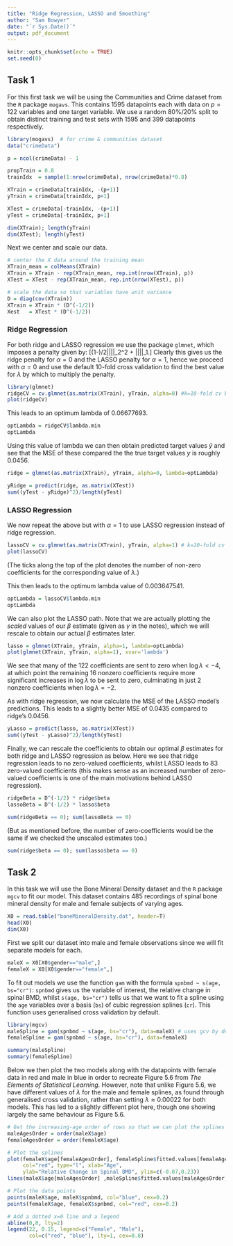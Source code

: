 ```yaml
---
title: "Ridge Regression, LASSO and Smoothing"
author: "Sam Bowyer"
date: "`r Sys.Date()`"
output: pdf_document
---
```


```r
knitr::opts_chunk$set(echo = TRUE)
set.seed(0)
```

## Task 1
For this first task we will be using the Communities and Crime dataset from the `R` package `mogavs`.
This contains 1595 datapoints each with data on $p=122$ variables and one target variable.
We use a random 80%/20% split to obtain distinct training and test sets with 1595 and 399 datapoints respectively.
```r
library(mogavs)  # for crime & communities dataset
data("crimeData")

p = ncol(crimeData) - 1

propTrain = 0.8
trainIdx  = sample(1:nrow(crimeData), nrow(crimeData)*0.8)

XTrain = crimeData[trainIdx, -(p+1)]
yTrain = crimeData[trainIdx, p+1]

XTest = crimeData[-trainIdx, -(p+1)]
yTest = crimeData[-trainIdx, p+1]

dim(XTrain); length(yTrain)
dim(XTest); length(yTest)
```

Next we center and scale our data.
```r
# center the X data around the training mean
XTrain_mean = colMeans(XTrain)
XTrain = XTrain - rep(XTrain_mean, rep.int(nrow(XTrain), p))
XTest = XTest - rep(XTrain_mean, rep.int(nrow(XTest), p))

# scale the data so that variables have unit variance
D = diag(cov(XTrain))
XTrain = XTrain * (D^(-1/2))
Xest   = XTest * (D^(-1/2))
```

### Ridge Regression
For both ridge and LASSO regression we use the package `glmnet`, which imposes a penalty given by:
\[(1-\alpha)/2||\beta||_2^2 + \alpha ||\beta||_1.\]
Clearly this gives us the ridge penalty for $\alpha=0$ and the LASSO penalty for $\alpha=1$, hence we proceed with $\alpha=0$ and use the default 10-fold cross validation to find the best value for $\lambda$ by which to multiply the penalty.
```r
library(glmnet)
ridgeCV = cv.glmnet(as.matrix(XTrain), yTrain, alpha=0) #k=10-fold cv by default
plot(ridgeCV)
```

This leads to an optimum lambda of 0.06677693.
```r
optLambda = ridgeCV$lambda.min
optLambda
```

Using this value of lambda we can then obtain predicted target values $\hat{y}$ and see that the MSE of these compared the the true target values $y$ is roughly 0.0456.
```r
ridge = glmnet(as.matrix(XTrain), yTrain, alpha=0, lambda=optLambda)

yRidge = predict(ridge, as.matrix(XTest))
sum((yTest - yRidge)^2)/length(yTest)
```

### LASSO Regression
We now repeat the above but with $\alpha=1$ to use LASSO regression instead of ridge regression.
```r
lassoCV = cv.glmnet(as.matrix(XTrain), yTrain, alpha=1) # k=10-fold cv by default
plot(lassoCV)
```

(The ticks along the top of the plot denotes the number of non-zero coefficients for the corresponding value of $\lambda$.)

This then leads to the optimum lambda value of 0.003647541. 
```r
optLambda = lassoCV$lambda.min
optLambda
```

We can also plot the LASSO path. Note that we are actually plotting the *scaled* values of our $\beta$ estimate (given as $\gamma$ in the notes), which we will rescale to obtain our actual $\beta$ estimates later.
```r
lasso = glmnet(XTrain, yTrain, alpha=1, lambda=optLambda)
plot(glmnet(XTrain, yTrain, alpha=1), xvar='lambda')
```

We see that many of the 122 coefficients are sent to zero when $\log \lambda < -4$, at which point the remaining 16 nonzero coefficients require more significant increases in $\log \lambda$ to be sent to zero, culminating in just 2 nonzero coefficients when $\log \lambda = -2$.

As with ridge regression, we now calculate the MSE of the LASSO model's predictions. This leads to a slightly better MSE of 0.0435 compared to ridge's 0.0456.
```r
yLasso = predict(lasso, as.matrix(XTest))
sum((yTest - yLasso)^2)/length(yTest)
```

Finally, we can rescale the coefficients to obtain our optimal $\beta$ estimates for both ridge and LASSO regression as below.
Here we see that ridge regression leads to no zero-valued coefficients, whilst LASSO leads to 83 zero-valued coefficients (this makes sense as an increased number of zero-valued coefficients is one of the main motivations behind LASSO regression).
```r
ridgeBeta = D^(-1/2) * ridge$beta
lassoBeta = D^(-1/2) * lasso$beta

sum(ridgeBeta == 0); sum(lassoBeta == 0)
```

(But as mentioned before, the number of zero-coefficients would be the same if we checked the unscaled estimates too.)
```r
sum(ridge$beta == 0); sum(lasso$beta == 0)
```

<!-- ### Using Principal Components -->
<!-- We can do the same as above but this time using a PCA reduction of the dataset -->
<!-- ```{r} -->

<!-- ``` -->

## Task 2
In this task we will use the Bone Mineral Density dataset\footnote{https://hastie.su.domains/ElemStatLearn/} and the `R` package `mgcv` to fit our model.
This dataset contains 485 recordings of spinal bone mineral density for male and female subjects of varying ages.
```r
X0 = read.table("boneMineralDensity.dat", header=T)
head(X0)
dim(X0)
```

First we split our dataset into male and female observations since we will fit separate models for each.
```r
maleX = X0[X0$gender=="male",]
femaleX = X0[X0$gender=="female",]
```

To fit out models we use the function `gam` with the formula `spnbmd ~ s(age, bs="cr")`: `spnbmd` gives us the variable of interest, the relative change in spinal BMD, whilst `s(age, bs="cr")` tells us that we want to fit a spline using the `age` variables over a basis (`bs`) of cubic regression splines (`cr`). 
This function uses generalised cross validation by default.
```r
library(mgcv)
maleSpline = gam(spnbmd ~ s(age, bs="cr"), data=maleX) # uses gcv by default
femaleSpline = gam(spnbmd ~ s(age, bs="cr"), data=femaleX)

summary(maleSpline)
summary(femaleSpline)
```

Below we then plot the two models along with the datapoints with female data in red and male in blue in order to recreate Figure 5.6 from *The Elements of Statistical Learning*.
However, note that unlike Figure 5.6, we have different values of $\lambda$ for the male and female splines, as found through generalised cross validation, rather than setting $\lambda \approx 0.00022$ for both models. 
This has led to a slightly different plot here, though one showing largely the same behaviour as Figure 5.6.
```r
# Get the increasing-age order of rows so that we can plot the splines properly
maleAgesOrder = order(maleX$age)
femaleAgesOrder = order(femaleX$age)

# Plot the splines
plot(femaleX$age[femaleAgesOrder], femaleSpline$fitted.values[femaleAgesOrder],
     col="red", type="l", xlab="Age",
     ylab="Relative Change in Spinal BMD", ylim=c(-0.07,0.23))
lines(maleX$age[maleAgesOrder] ,maleSpline$fitted.values[maleAgesOrder], col="blue")

# Plot the data points
points(maleX$age, maleX$spnbmd, col="blue", cex=0.2)
points(femaleX$age, femaleX$spnbmd, col="red", cex=0.2)

# Add a dotted x=0 line and a legend
abline(0,0, lty=2)
legend(22, 0.15, legend=c("Female", "Male"),
       col=c("red", "blue"), lty=1, cex=0.8)
```